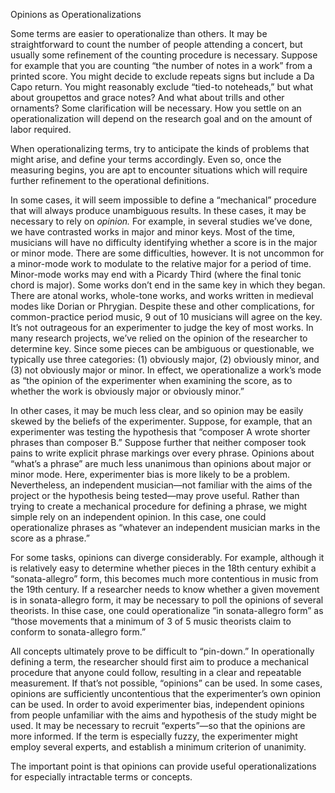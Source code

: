 


Opinions as Operationalizations

Some terms are easier to operationalize than others. It may be
straightforward to count the number of people attending a concert, but
usually some refinement of the counting procedure is necessary.
Suppose for example that you are counting "the number of notes in a
work" from a printed score. You might decide to exclude repeats signs
but include a Da Capo return. You might reasonably exclude "tied-to
noteheads," but what about groupettos and grace notes? And what about
trills and other ornaments? Some clarification will be necessary. How
you settle on an operationalization will depend on the research goal
and on the amount of labor required.

When operationalizing terms, try to anticipate the kinds of problems
that might arise, and define your terms accordingly. Even so, once the
measuring begins, you are apt to encounter situations which will
require further refinement to the operational definitions.

In some cases, it will seem impossible to define a "mechanical"
procedure that will always produce unambiguous results. In these
cases, it may be necessary to rely on *opinion.* For example, in
several studies we've done, we have contrasted works in major and
minor keys. Most of the time, musicians will have no difficulty
identifying whether a score is in the major or minor mode. There are
some difficulties, however. It is not uncommon for a minor-mode work
to modulate to the relative major for a period of time. Minor-mode
works may end with a Picardy Third (where the final tonic chord is
major). Some works don't end in the same key in which they began.
There are atonal works, whole-tone works, and works written in
medieval modes like Dorian or Phrygian. Despite these and other
complications, for common-practice period music, 9 out of 10 musicians
will agree on the key. It's not outrageous for an experimenter to
judge the key of most works. In many research projects, we've relied
on the opinion of the researcher to determine key. Since some pieces
can be ambiguous or questionable, we typically use three categories:
(1) obviously major, (2) obviously minor, and (3) not obviously major
or minor. In effect, we operationalize a work's mode as "the opinion
of the experimenter when examining the score, as to whether the work
is obviously major or obviously minor."

In other cases, it may be much less clear, and so opinion may be
easily skewed by the beliefs of the experimenter. Suppose, for
example, that an experimenter was testing the hypothesis that
"composer A wrote shorter phrases than composer B." Suppose further
that neither composer took pains to write explicit phrase markings
over every phrase. Opinions about "what's a phrase" are much less
unanimous than opinions about major or minor mode. Here, experimenter
bias is more likely to be a problem. Nevertheless, an independent
musician---not familiar with the aims of the project or the hypothesis
being tested---may prove useful. Rather than trying to create a
mechanical procedure for defining a phrase, we might simple rely on an
independent opinion. In this case, one could operationalize phrases as
"whatever an independent musician marks in the score as a phrase."

For some tasks, opinions can diverge considerably. For example,
although it is relatively easy to determine whether pieces in the 18th
century exhibit a "sonata-allegro" form, this becomes much more
contentious in music from the 19th century. If a researcher needs to
know whether a given movement is in sonata-allegro form, it may be
necessary to poll the opinions of several theorists. In thise case,
one could operationalize "in sonata-allegro form" as "those movements
that a minimum of 3 of 5 music theorists claim to conform to
sonata-allegro form."

All concepts ultimately prove to be difficult to "pin-down." In
operationally defining a term, the researcher should first aim to
produce a mechanical procedure that anyone could follow, resulting in
a clear and repeatable measurement. If that's not possible, "opinions"
can be used. In some cases, opinions are sufficiently uncontentious
that the experimenter's own opinion can be used. In order to avoid
experimenter bias, independent opinions from people unfamiliar with
the aims and hypothesis of the study might be used. It may be
necessary to recruit "experts"---so that the opinions are more
informed. If the term is especially fuzzy, the experimenter might
employ several experts, and establish a minimum criterion of
unanimity.

The important point is that opinions can provide useful
operationalizations for especially intractable terms or concepts.
